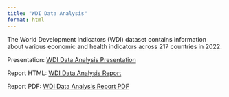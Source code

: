 ```yaml
---
title: "WDI Data Analysis"
format: html
---
```


The World Development Indicators (WDI) dataset contains information about various economic and health indicators across 217 countries in 2022.

Presentation: [WDI Data Analysis Presentation](docs/Presentation.html)

Report HTML: [WDI Data Analysis Report](docs/Assignment05.html)

Report PDF: [WDI Data Analysis Report PDF](docs/Assignment05.pdf)